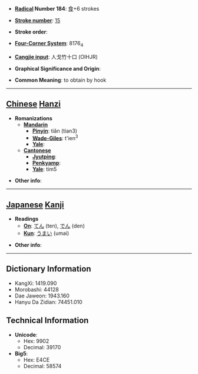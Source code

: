 * '''[[Wiktionary:Chinese radical index| Radical]] Number 184''': [[Wiktionary:Chinese radical index 食|食]]+6 strokes

* '''[[Wiktionary:Chinese total strokes index|Stroke number]]''': [[Wiktionary:Chinese total strokes index 15|15]]

* '''Stroke order''': 

* '''[[Wiktionary:Chinese four corner index|Four-Corner System]]''': 8176<sub>4</sub>

* '''[[Wiktionary:Chinese Cangjie index|Cangjie input]]''': 人戈竹十口 (OIHJR)

* '''Graphical Significance and Origin''': 

* '''Common Meaning''': to obtain by hook

----

== [[Chinese]] [[Hanzi]] ==

* '''Romanizations'''
** '''[[Mandarin]]'''
*** '''[[Pinyin]]''': tiǎn (tian3)
*** '''[[Wade-Giles]]''': t'ien<sup>3</sup>
*** '''[[Yale]]''': 
** '''[[Cantonese]]'''
*** '''[[Jyutping]]''':
*** '''[[Penkyamp]]''': 
*** '''[[Yale]]''': tim5

* '''Other info''': 

----

== [[Japanese]] [[Kanji]] ==

* '''Readings'''
** '''[[On]]''': [[てん]] (ten), [[でん]] (den)
** '''[[Kun]]''': [[うまい]] (umai)

* '''Other info''':  

----

== Dictionary Information ==

* KangXi: 1419.090
* Morobashi: 44128
* Dae Jaweon: 1943.160
* Hanyu Da Zidian: 74451.010

== Technical Information ==

* '''Unicode''':
** Hex: 9902
** Decimal: 39170
* '''Big5''':
** Hex: E4CE
** Decimal: 58574